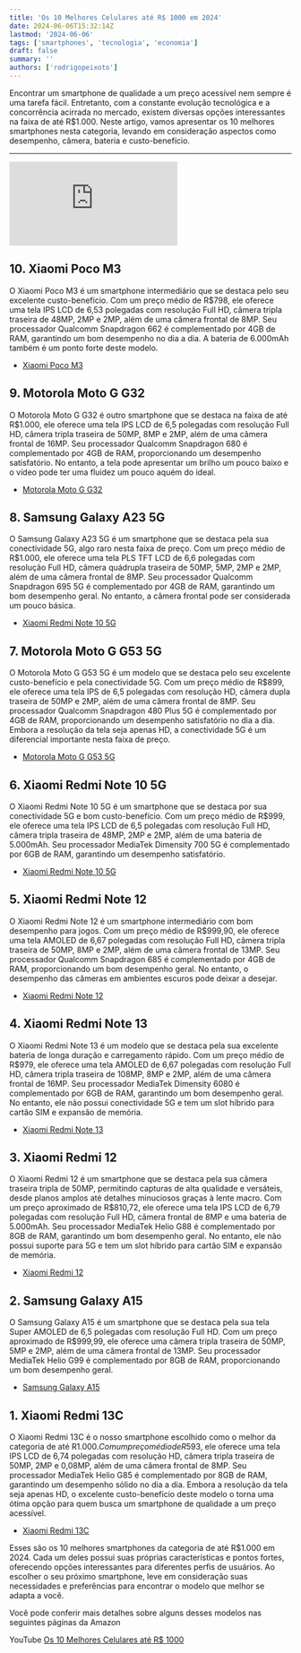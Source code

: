 ```yaml
---
title: 'Os 10 Melhores Celulares até R$ 1000 em 2024'
date: 2024-06-06T15:32:14Z
lastmod: '2024-06-06'
tags: ['smartphones', 'tecnologia', 'economia']
draft: false
summary: ''
authors: ['rodrigopeixoto']
---
```


<TOCInline toc={props.toc} exclude="Overview" toHeading={2} />

<div className="justify">


Encontrar um smartphone de qualidade a um preço acessível nem sempre é uma tarefa fácil. Entretanto, com a constante evolução tecnológica e a concorrência acirrada no mercado, existem diversas opções interessantes na faixa de até R$1.000. Neste artigo, vamos apresentar os 10 melhores smartphones nesta categoria, levando em consideração aspectos como desempenho, câmera, bateria e custo-benefício.

---

<div class="aspect-h-9 aspect-w-16">
  <iframe
    class="h-full w-full"
    src="https://www.youtube.com/embed/xpDzGM6smgg?si=-TbvGAi7_xpHIbDj"
    title="YouTube video player"
    frameborder="0"
    allow="accelerometer; autoplay; clipboard-write; encrypted-media; gyroscope; picture-in-picture; web-share"
    referrerpolicy="strict-origin-when-cross-origin"
    allowfullscreen
  ></iframe>
</div>

## 10\. Xiaomi Poco M3

O Xiaomi Poco M3 é um smartphone intermediário que se destaca pelo seu excelente custo-benefício. Com um preço médio de R$798, ele oferece uma tela IPS LCD de 6,53 polegadas com resolução Full HD, câmera tripla traseira de 48MP, 2MP e 2MP, além de uma câmera frontal de 8MP. Seu processador Qualcomm Snapdragon 662 é complementado por 4GB de RAM, garantindo um bom desempenho no dia a dia. A bateria de 6.000mAh também é um ponto forte deste modelo.

- [Xiaomi Poco M3](https://amzn.to/3UY4V68)

## 9\. Motorola Moto G G32

O Motorola Moto G G32 é outro smartphone que se destaca na faixa de até R$1.000, ele oferece uma tela IPS LCD de 6,5 polegadas com resolução Full HD, câmera tripla traseira de 50MP, 8MP e 2MP, além de uma câmera frontal de 16MP. Seu processador Qualcomm Snapdragon 680 é complementado por 4GB de RAM, proporcionando um desempenho satisfatório. No entanto, a tela pode apresentar um brilho um pouco baixo e o vídeo pode ter uma fluidez um pouco aquém do ideal.

- [Motorola Moto G G32](https://amzn.to/3VpU32v)

## 8\. Samsung Galaxy A23 5G

O Samsung Galaxy A23 5G é um smartphone que se destaca pela sua conectividade 5G, algo raro nesta faixa de preço. Com um preço médio de R$1.000, ele oferece uma tela PLS TFT LCD de 6,6 polegadas com resolução Full HD, câmera quádrupla traseira de 50MP, 5MP, 2MP e 2MP, além de uma câmera frontal de 8MP. Seu processador Qualcomm Snapdragon 695 5G é complementado por 4GB de RAM, garantindo um bom desempenho geral. No entanto, a câmera frontal pode ser considerada um pouco básica.

- [Xiaomi Redmi Note 10 5G](https://amzn.to/3Krk4Ij)

## 7\. Motorola Moto G G53 5G

O Motorola Moto G G53 5G é um modelo que se destaca pelo seu excelente custo-benefício e pela conectividade 5G. Com um preço médio de R$899, ele oferece uma tela IPS de 6,5 polegadas com resolução HD, câmera dupla traseira de 50MP e 2MP, além de uma câmera frontal de 8MP. Seu processador Qualcomm Snapdragon 480 Plus 5G é complementado por 4GB de RAM, proporcionando um desempenho satisfatório no dia a dia. Embora a resolução da tela seja apenas HD, a conectividade 5G é um diferencial importante nesta faixa de preço.

- [Motorola Moto G G53 5G](https://amzn.to/3Xo3DEv)

## 6\. Xiaomi Redmi Note 10 5G

O Xiaomi Redmi Note 10 5G é um smartphone que se destaca por sua conectividade 5G e bom custo-benefício. Com um preço médio de R$999, ele oferece uma tela IPS LCD de 6,5 polegadas com resolução Full HD, câmera tripla traseira de 48MP, 2MP e 2MP, além de uma bateria de 5.000mAh. Seu processador MediaTek Dimensity 700 5G é complementado por 6GB de RAM, garantindo um desempenho satisfatório.

- [Xiaomi Redmi Note 10 5G](https://amzn.to/3UY9FZi)

## 5\. Xiaomi Redmi Note 12

O Xiaomi Redmi Note 12 é um smartphone intermediário com bom desempenho para jogos. Com um preço médio de R$999,90, ele oferece uma tela AMOLED de 6,67 polegadas com resolução Full HD, câmera tripla traseira de 50MP, 8MP e 2MP, além de uma câmera frontal de 13MP. Seu processador Qualcomm Snapdragon 685 é complementado por 4GB de RAM, proporcionando um bom desempenho geral. No entanto, o desempenho das câmeras em ambientes escuros pode deixar a desejar.

- [Xiaomi Redmi Note 12](https://amzn.to/4aPFeKS)

## 4\. Xiaomi Redmi Note 13

O Xiaomi Redmi Note 13 é um modelo que se destaca pela sua excelente bateria de longa duração e carregamento rápido. Com um preço médio de R$979, ele oferece uma tela AMOLED de 6,67 polegadas com resolução Full HD, câmera tripla traseira de 108MP, 8MP e 2MP, além de uma câmera frontal de 16MP. Seu processador MediaTek Dimensity 6080 é complementado por 6GB de RAM, garantindo um bom desempenho geral. No entanto, ele não possui conectividade 5G e tem um slot híbrido para cartão SIM e expansão de memória.

- [Xiaomi Redmi Note 13](https://amzn.to/3V4KCnE)

## 3\. Xiaomi Redmi 12

O Xiaomi Redmi 12 é um smartphone que se destaca pela sua câmera traseira tripla de 50MP, permitindo capturas de alta qualidade e versáteis, desde planos amplos até detalhes minuciosos graças à lente macro. Com um preço aproximado de R$810,72, ele oferece uma tela IPS LCD de 6,79 polegadas com resolução Full HD, câmera frontal de 8MP e uma bateria de 5.000mAh. Seu processador MediaTek Helio G88 é complementado por 8GB de RAM, garantindo um bom desempenho geral. No entanto, ele não possui suporte para 5G e tem um slot híbrido para cartão SIM e expansão de memória.

- [Xiaomi Redmi 12](https://amzn.to/3wPymzp)

## 2\. Samsung Galaxy A15

O Samsung Galaxy A15 é um smartphone que se destaca pela sua tela Super AMOLED de 6,5 polegadas com resolução Full HD. Com um preço aproximado de R$999,99, ele oferece uma câmera tripla traseira de 50MP, 5MP e 2MP, além de uma câmera frontal de 13MP. Seu processador MediaTek Helio G99 é complementado por 8GB de RAM, proporcionando um bom desempenho geral.

- [Samsung Galaxy A15](https://amzn.to/3X6dkHl)

## 1\. Xiaomi Redmi 13C

O Xiaomi Redmi 13C é o nosso smartphone escolhido como o melhor da categoria de até R$1.000. Com um preço médio de R$593, ele oferece uma tela IPS LCD de 6,74 polegadas com resolução HD, câmera tripla traseira de 50MP, 2MP e 0,08MP, além de uma câmera frontal de 8MP. Seu processador MediaTek Helio G85 é complementado por 8GB de RAM, garantindo um desempenho sólido no dia a dia. Embora a resolução da tela seja apenas HD, o excelente custo-benefício deste modelo o torna uma ótima opção para quem busca um smartphone de qualidade a um preço acessível.

- [Xiaomi Redmi 13C](https://amzn.to/3wYKoq2)

Esses são os 10 melhores smartphones da categoria de até R$1.000 em 2024. Cada um deles possui suas próprias características e pontos fortes, oferecendo opções interessantes para diferentes perfis de usuários. Ao escolher o seu próximo smartphone, leve em consideração suas necessidades e preferências para encontrar o modelo que melhor se adapta a você.

Você pode conferir mais detalhes sobre alguns desses modelos nas seguintes páginas da Amazon

YouTube [Os 10 Melhores Celulares até R$ 1000](https://www.youtube.com/watch?v=xpDzGM6smgg)

</div>
